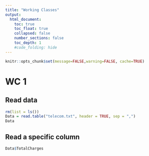 ```yaml
---
title: "Working Classes"
output:
  html_document:
    toc: true
    toc_float: true
    collapsed: false
    number_sections: false
    toc_depth: 1
    #code_folding: hide
---
```


```r
knitr::opts_chunk$set(message=FALSE,warning=FALSE, cache=TRUE)
```
# WC 1
## Read data
```r
rm(list = ls())
Data = read.table("telecom.txt", header = TRUE, sep = ",")
Data
```
## Read a specific column
```r
Data$TotalCharges
```

